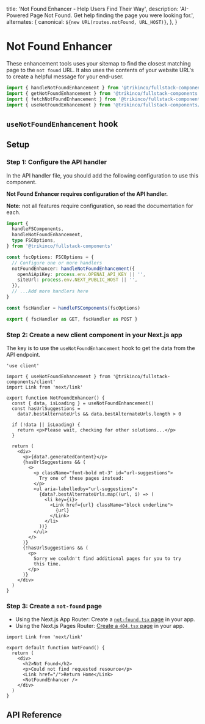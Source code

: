 
  title: 'Not Found Enhancer - Help Users Find Their Way',
  description:
    'AI-Powered Page Not Found. Get help finding the page you were looking for.',
  alternates: {
    canonical: `${new URL(routes.notFound, URL_HOST)}`,
  },
}

# Not Found Enhancer

These enhancement tools uses your sitemap to find the closest matching page to the `not found` URL.
It also uses the contents of your website URL's to create a helpful message for your end-user.

```jsx
import { handleNotFoundEnhancement } from '@trikinco/fullstack-components'
import { getNotFoundEnhancement } from '@trikinco/fullstack-components'
import { fetchNotFoundEnhancement } from '@trikinco/fullstack-components/client'
import { useNotFoundEnhancement } from '@trikinco/fullstack-components/client'
```

## `useNotFoundEnhancement` hook

<Example>
  <NotFoundEnhancer />
</Example>

## Setup

### Step 1: Configure the API handler

In the API handler file, you should add the following configuration to use this component.

**Not Found Enhancer requires configuration of the API handler.**

**Note:** not all features require configuration, so read the documentation for each.

```ts title="app/api/fsutils/[...fscomponents]/route.ts"
import {
  handleFSComponents,
  handleNotFoundEnhancement,
  type FSCOptions,
} from '@trikinco/fullstack-components'

const fscOptions: FSCOptions = {
  // Configure one or more handlers
  notFoundEnhancer: handleNotFoundEnhancement({
    openAiApiKey: process.env.OPENAI_API_KEY || '',
    siteUrl: process.env.NEXT_PUBLIC_HOST || '',
  }),
  // ...Add more handlers here
}

const fscHandler = handleFSComponents(fscOptions)

export { fscHandler as GET, fscHandler as POST }
```

### Step 2: Create a new client component in your Next.js app

The key is to use the `useNotFoundEnhancement` hook to get the data from the API endpoint.

```tsx title="components/NotFoundEnhancer.tsx"
'use client'

import { useNotFoundEnhancement } from '@trikinco/fullstack-components/client'
import Link from 'next/link'

export function NotFoundEnhancer() {
  const { data, isLoading } = useNotFoundEnhancement()
  const hasUrlSuggestions =
    data?.bestAlternateUrls && data.bestAlternateUrls.length > 0

  if (!data || isLoading) {
    return <p>Please wait, checking for other solutions...</p>
  }

  return (
    <div>
      <p>{data?.generatedContent}</p>
      {hasUrlSuggestions && (
        <>
          <p className="font-bold mt-3" id="url-suggestions">
            Try one of these pages instead:
          </p>
          <ul aria-labelledby="url-suggestions">
            {data?.bestAlternateUrls.map((url, i) => (
              <li key={i}>
                <Link href={url} className="block underline">
                  {url}
                </Link>
              </li>
            ))}
          </ul>
        </>
      )}
      {!hasUrlSuggestions && (
        <p>
          Sorry we couldn't find additional pages for you to try
          this time.
        </p>
      )}
    </div>
  )
}
```

### Step 3: Create a `not-found` page

- Using the Next.js App Router: Create a [`not-found.tsx` page](https://nextjs.org/docs/app/api-reference/file-conventions/not-found) in your app.
- Using the Next.js Pages Router: [Create a `404.tsx` page](https://nextjs.org/docs/pages/building-your-application/routing/custom-error#404-page) in your app.

```tsx title="app/not-found.tsx or pages/404.tsx"
import Link from 'next/link'

export default function NotFound() {
  return (
    <div>
      <h2>Not Found</h2>
      <p>Could not find requested resource</p>
      <Link href="/">Return Home</Link>
      <NotFoundEnhancer />
    </div>
  )
}
```

## API Reference

<TypeInfoToText
  path="handlers/notFoundEnhancer/models.d.ts"
  name="NotFoundEnhancerOptions"
  description="Not found enhancer API handler route options."
/>

<TypeInfoToText
  path="handlers/notFoundEnhancer/models.d.ts"
  name="NotFoundEnhancerRequestBody"
  description="Not found enhancer request body."
/>

<TypeInfoToText
  path="handlers/notFoundEnhancer/models.d.ts"
  name="NotFoundEnhancerResponse"
  description="Not found enhancer response body."
/>

<TypeInfoToText
  path="handlers/notFoundEnhancer/useNotFoundEnhancement.d.ts"
  name="useNotFoundEnhancement"
/>

<TypeInfoToText
  path="handlers/notFoundEnhancer/notFoundEnhancerContentGenerator.d.ts"
  name="getNotFoundContentGenerator"
/>

<TypeInfoToText
  path="handlers/notFoundEnhancer/notFoundEnhancerSitemapSelector.d.ts"
  name="getNotFoundSitemapSelector"
/>

<TypeInfoToText
  path="handlers/notFoundEnhancer/fetchers.d.ts"
  name="fetchNotFoundEnhancement"
/>
